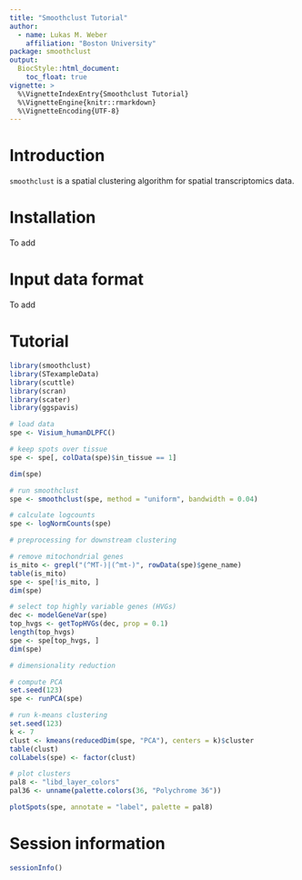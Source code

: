 ```yaml
---
title: "Smoothclust Tutorial"
author: 
  - name: Lukas M. Weber
    affiliation: "Boston University"
package: smoothclust
output: 
  BiocStyle::html_document: 
    toc_float: true
vignette: >
  %\VignetteIndexEntry{Smoothclust Tutorial}
  %\VignetteEngine{knitr::rmarkdown}
  %\VignetteEncoding{UTF-8}
---
```



# Introduction

`smoothclust` is a spatial clustering algorithm for spatial transcriptomics data.


# Installation

To add


# Input data format

To add


# Tutorial

```r
library(smoothclust)
library(STexampleData)
library(scuttle)
library(scran)
library(scater)
library(ggspavis)
```

```r
# load data
spe <- Visium_humanDLPFC()

# keep spots over tissue
spe <- spe[, colData(spe)$in_tissue == 1]

dim(spe)
```

```r
# run smoothclust
spe <- smoothclust(spe, method = "uniform", bandwidth = 0.04)
```

```r
# calculate logcounts
spe <- logNormCounts(spe)
```

```r
# preprocessing for downstream clustering

# remove mitochondrial genes
is_mito <- grepl("(^MT-)|(^mt-)", rowData(spe)$gene_name)
table(is_mito)
spe <- spe[!is_mito, ]
dim(spe)

# select top highly variable genes (HVGs)
dec <- modelGeneVar(spe)
top_hvgs <- getTopHVGs(dec, prop = 0.1)
length(top_hvgs)
spe <- spe[top_hvgs, ]
dim(spe)
```

```r
# dimensionality reduction

# compute PCA
set.seed(123)
spe <- runPCA(spe)
```

```r
# run k-means clustering
set.seed(123)
k <- 7
clust <- kmeans(reducedDim(spe, "PCA"), centers = k)$cluster
table(clust)
colLabels(spe) <- factor(clust)
```

```r
# plot clusters
pal8 <- "libd_layer_colors"
pal36 <- unname(palette.colors(36, "Polychrome 36"))

plotSpots(spe, annotate = "label", palette = pal8)
```


# Session information

```r
sessionInfo()
```
